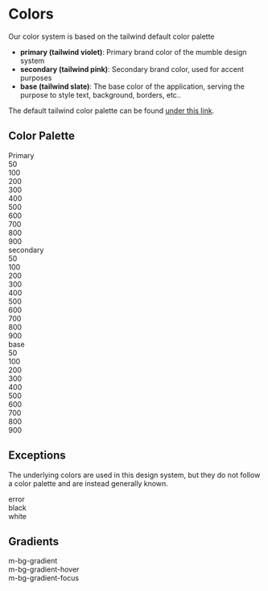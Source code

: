 
<Meta title="Foundation/Colors" />

# Colors

Our color system is based on the tailwind default color palette

- **primary (tailwind violet)**: Primary brand color of the mumble design system
- **secondary (tailwind pink)**: Secondary brand color, used for accent purposes
- **base (tailwind slate)**: The base color of the application, serving the purpose to style text, background, borders, etc..

The default tailwind color palette can be found [under this link](https://tailwindcss.com/docs/customizing-colors#default-color-palette).

## Color Palette

<Unstyled>
	<div className="flex">
		<div className="w-[100px] gap-l">Primary</div>
		<div className="flex flex-wrap">
			<div className="flex-col">
				<div className="h-xl w-xxl bg-primary-50"></div>
				<span>50</span>
			</div>
			<div className="flex-col">
				<div className="h-xl w-xxl bg-primary-100"></div>
				<span>100</span>
			</div>
			<div className="flex-col">
				<div className="h-xl w-xxl bg-primary-200"></div>
				<span>200</span>
			</div>
			<div className="flex-col">
				<div className="h-xl w-xxl bg-primary-300"></div>
				<span>300</span>
			</div>
			<div className="flex-col">
				<div className="h-xl w-xxl bg-primary-400"></div>
				<span>400</span>
			</div>
			<div className="flex-col">
				<div className="h-xl w-xxl bg-primary-500"></div>
				<span>500</span>
			</div>
			<div className="flex-col">
				<div className="h-xl w-xxl bg-primary-600"></div>
				<span>600</span>
			</div>
			<div className="flex-col">
				<div className="h-xl w-xxl bg-primary-700"></div>
				<span>700</span>
			</div>
			<div className="flex-col">
				<div className="h-xl w-xxl bg-primary-800"></div>
				<span>800</span>
			</div>
			<div className="flex-col">
				<div className="h-xl w-xxl bg-primary-900"></div>
				<span>900</span>
			</div>
		</div>
	</div>
	<div className="flex pt-l">
		<div className="flex w-[100px] gap-l">secondary</div>
		<div className="flex flex-wrap">
			<div className="flex-col">
				<div className="h-xl w-xxl bg-secondary-50"></div>
				<span>50</span>
			</div>
			<div className="flex-col">
				<div className="h-xl w-xxl bg-secondary-100"></div>
				<span>100</span>
			</div>
			<div className="flex-col">
				<div className="h-xl w-xxl bg-secondary-200"></div>
				<span>200</span>
			</div>
			<div className="flex-col">
				<div className="h-xl w-xxl bg-secondary-300"></div>
				<span>300</span>
			</div>
			<div className="flex-col">
				<div className="h-xl w-xxl bg-secondary-400"></div>
				<span>400</span>
			</div>
			<div className="flex-col">
				<div className="h-xl w-xxl bg-secondary-500"></div>
				<span>500</span>
			</div>
			<div className="flex-col">
				<div className="h-xl w-xxl bg-secondary-600"></div>
				<span>600</span>
			</div>
			<div className="flex-col">
				<div className="h-xl w-xxl bg-secondary-700"></div>
				<span>700</span>
			</div>
			<div className="flex-col">
				<div className="h-xl w-xxl bg-secondary-800"></div>
				<span>800</span>
			</div>
			<div className="flex-col">
				<div className="h-xl w-xxl bg-secondary-900"></div>
				<span>900</span>
			</div>
		</div>
	</div>
	<div className="flex pt-l">
		<div className="flex w-[100px] gap-l">base</div>
		<div className="flex flex-wrap">
			<div className="flex-col">
				<div className="h-xl w-xxl bg-base-50"></div>
				<span>50</span>
			</div>
			<div className="flex-col">
				<div className="h-xl w-xxl bg-base-100"></div>
				<span>100</span>
			</div>
			<div className="flex-col">
				<div className="h-xl w-xxl bg-base-200"></div>
				<span>200</span>
			</div>
			<div className="flex-col">
				<div className="h-xl w-xxl bg-base-300"></div>
				<span>300</span>
			</div>
			<div className="flex-col">
				<div className="h-xl w-xxl bg-base-400"></div>
				<span>400</span>
			</div>
			<div className="flex-col">
				<div className="h-xl w-xxl bg-base-500"></div>
				<span>500</span>
			</div>
			<div className="flex-col">
				<div className="h-xl w-xxl bg-base-600"></div>
				<span>600</span>
			</div>
			<div className="flex-col">
				<div className="h-xl w-xxl bg-base-700"></div>
				<span>700</span>
			</div>
			<div className="flex-col">
				<div className="h-xl w-xxl bg-base-800"></div>
				<span>800</span>
			</div>
			<div className="flex-col">
				<div className="h-xl w-xxl bg-base-900"></div>
				<span>900</span>
			</div>
		</div>
	</div>
</Unstyled>

## Exceptions

The underlying colors are used in this design system, but they do not follow a color palette and are instead
generally known.

<Unstyled>
	<div className="flex flex-wrap gap-l">
		<div>
			<div className="h-xl w-xxl border-2 border-white bg-error" />
			<span>error</span>
		</div>
		<div>
			<div className="h-xl w-xxl border-2 border-white bg-black" />
			<span>black</span>
		</div>
		<div>
			<div className="h-xl w-xxl border-2 border-black bg-white" />
			<span>white</span>
		</div>
	</div>
</Unstyled>

## Gradients

<Unstyled>
	<div>
		<div>
			<div className="h-xl w-[150px] mb-bg-gradient"></div>
			<span>m-bg-gradient</span>
		</div>
		<div className="pt-l">
			<div className="h-xl w-[150px] mb-bg-gradient-hover"></div>
			<span>m-bg-gradient-hover</span>
		</div>
		<div className="pt-l">
			<div className="h-xl w-[150px] mb-bg-gradient-focus"></div>
			<span>m-bg-gradient-focus</span>
		</div>
	</div>
</Unstyled>
